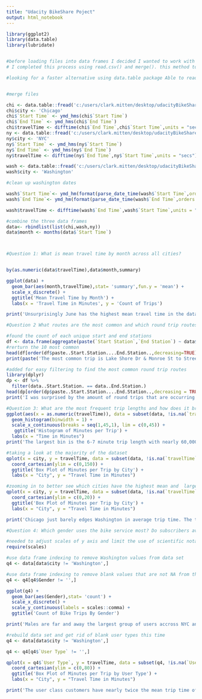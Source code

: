 ```yaml
---
title: "Udacity BikeShare Poject"
output: html_notebook
---
```


```r
library(ggplot2)
library(data.table)
library(lubridate)


#before loading files into data frames I decided I wanted to work with one full data set so I opted to add two column to the Washington data set to allow for easy merging
# I completed this process using read.csv() and merge(). this method took 19.9 seconds

#looking for a faster alternative using data.table package Able to read in all files in under 2 seconds.


#merge files

chi <- data.table::fread('c:/users/clark.mitten/desktop/udacityBikeShare/chicago.csv')
chi$city <- 'Chicago'
chi$`Start Time` <- ymd_hms(chi$`Start Time`)
chi$`End Time` <- ymd_hms(chi$`End Time`)
chi$travelTime <- difftime(chi$`End Time`,chi$`Start Time`,units = "secs")/60
ny <- data.table::fread('c:/users/clark.mitten/desktop/udacityBikeShare/new-york-city.csv')
ny$city <- 'NYC'
ny$`Start Time` <- ymd_hms(ny$`Start Time`)
ny$`End Time` <- ymd_hms(ny$`End Time`)
ny$travelTime <- difftime(ny$`End Time`,ny$`Start Time`,units = "secs")/60

wash <- data.table::fread('c:/users/clark.mitten/desktop/udacityBikeShare/washington.csv')
wash$city <- 'Washington'

#clean up washington dates

wash$`Start Time`<- ymd_hm(format(parse_date_time(wash$`Start Time`,orders = 'mdy HM'),format = '%Y/%m/%d %H:%M'))
wash$`End Time`<- ymd_hm(format(parse_date_time(wash$`End Time`,orders = 'mdy HM'),format = '%Y/%m/%d %H:%M'))

wash$travelTime <- difftime(wash$`End Time`,wash$`Start Time`,units = "secs")/60

#combine the three data frames
data<- rbindlist(list(chi,wash,ny))
data$month <- months(data$`Start Time`)




```

```r
#Question 1: What is mean travel time by month across all cities? 


by(as.numeric(data$travelTime),data$month,summary)

ggplot(data) +
  geom_bar(aes(month,travelTime),stat= 'summary',fun.y = 'mean') +
  scale_x_discrete() +
  ggtitle('Mean Travel Time by Month') +
  labs(x = 'Travel Time in Minutes', y = 'Count of Trips')

print('Unsurprisingly June has the highest mean travel time in the dataset.  Since the dataset only includes the first 6 months of the year June is easily the warmest month in the dataset and makes sense that it would have the longer bike trips')
```

```r
#Question 2 What routes are the most common and which round trip routes are the most common

#found the count of each unique start and end stations
df <- data.frame(aggregate(paste(`Start Station`,`End Station`) ~ data$`Start Station`+ data$`End Station`,data = data, FUN = length))
#rerturn the 10 most common
head(df[order(df$paste..Start.Station....End.Station..,decreasing=TRUE), ], 10)
print(paste('The most common trip is Lake Shore Dr & Monroe St to Streeter Dr & Grand Ave with ', round((854/900000) * 100, digits =  4), '% of the total trips taking this route.  Interestingly 2 of the top 3 trips are round trips. Next I will look into how often round trips are occurring and which are the most common'))

#added for easy filtering to find the most common round trip routes
library(dplyr)
dp <- df %>%
  filter(data..Start.Station. == data..End.Station.)
head(dp[order(dp$paste..Start.Station....End.Station..,decreasing = TRUE), ], 50)
print('I was surprised by the amount of round trips that are occurring.  I figured that would be much less frequent as people would be taking these bikes for a trip.  This might be something to do with the different user types that I will look into later.')
```

```r
#Question 3: What are the most frequent trip lengths and how does it break down by city?
ggplot(aes(x = as.numeric(travelTime)), data = subset(data, !is.na(`travelTime`))) +
  geom_histogram(binwidth = 1) +
  scale_x_continuous(breaks = seq(1,45,1), lim = c(0,45)) +
   ggtitle('Histogram of Minutes per Trip') +
  labs(x = "Time in Minutes") 
print('The largest bin is the 6-7 minute trip length with nearly 60,000 trips lasting this duration')

#taking a look at the majority of the dataset
qplot(x = city, y = travelTime, data = subset(data, !is.na(`travelTime`)), geom = 'boxplot') +
  coord_cartesian(ylim = c(0,150)) +
  ggtitle('Box Plot of Minutes per Trip by City') +
  labs(x = "City", y = "Travel Time in Minutes") 

#zooming in to better see which cities have the highest mean and  largest middle 50% ranges
qplot(x = city, y = travelTime, data = subset(data, !is.na(`travelTime`)), geom = 'boxplot') +
  coord_cartesian(ylim = c(0,20)) +
  ggtitle('Box Plot of Minutes per Trip by City') +
  labs(x = "City", y = "Travel Time in Minutes") 

print('Chicago just barely edges Washington in average trip time. The three cities have very similar trip times across the board.  Washington has the highest 75% range at right around 20 minutes.  NYC has the lowest 75% range with that level occuring at ~ 17.5 minutes.' )
```

```r
#Question 4: Which gender uses the bike service most? Do subscribers average longer rides than customers?

#needed to adjust scales of y axis and limit the use of scientific notation
require(scales)

#use data frame indexing to remove Washington values from data set
q4 <- data[data$city != 'Washington',]

#use data frame indexing to remove blank values that are not NA from the dataset
q4 <- q4[q4$Gender != '',]

ggplot(q4) +
  geom_bar(aes(Gender),stat= 'count') +
  scale_x_discrete() +
  scale_y_continuous(labels = scales::comma) +
  ggtitle('Count of Bike Trips By Gender')

print('Males are far and away the largest group of users accross NYC and Chicago datasets')

#rebuild data set and get rid of blank user types this time
q4 <- data[data$city != 'Washington',]

q4 <- q4[q4$`User Type` != '',]

qplot(x = q4$`User Type`, y = travelTime, data = subset(q4, !is.na(`User Type`)), geom = 'boxplot') +
  coord_cartesian(ylim = c(0,80)) +
  ggtitle('Box Plot of Minutes per Trip by User Type') +
  labs(x = "City", y = "Travel Time in Minutes") 

print('The user class customers have nearly twice the mean trip time of subscribers. Presumably a customer is a one time or infrequent user of the service whereas a subscriber may be using on a much more regular basis. It seems like a fair hypothesis to say customers are using the bike for leisure activities while subscribers may be using for commute or defined tasks which would most likely cause the shorter trips.')


```

